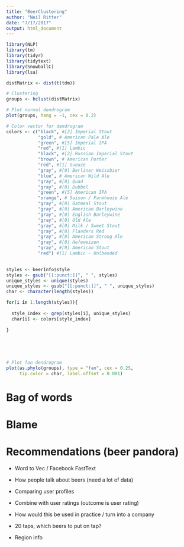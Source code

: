 ```yaml
---
title: "BeerClustering"
author: "Neil Ritter"
date: "7/17/2017"
output: html_document
---
```



```r
library(NLP)
library(tm)
library(tidyr)
library(tidytext)
library(SnowballC)
library(lsa)

```


```r

distMatrix <- dist(t(tdm))

```


```r
# Clustering
groups <- hclust(distMatrix)


```


```r
# Plot normal dendrogram
plot(groups, hang = -1, cex = 0.2)


```


```r
# Color vector for dendrogram
colors <- c("black", #[2] Imperial Stout
            "gold", # American Pale Ale
            "green", #[5] Imperial IPA
            "red", #[1] Lambic
            "black", #[2] Russian Imperial Stout
            "brown", # American Porter
            "red", #[1] Gueuze
            "gray", #[0] Berliner Weissbier
            "blue", # American Wild Ale
            "gray", #[0] Quad
            "gray", #[0] Dubbel
            "green", #[5] American IPA
            "orange", # Saison / Farmhouse Ale
            "gray", #[0] Oatmeal Stout
            "gray", #[0] American Barleywine
            "gray", #[0] English Barleywine
            "gray", #[0] Old Ale
            "gray", #[0] Milk / Sweet Stout
            "gray", #[0] Flanders Red
            "gray", #[0] American Strong Ale
            "gray", #[0] Hefeweizen
            "gray", #[0] American Stout
            "red") #[1] Lambic - Unlbended
            

styles <- beerInfo$style
styles <- gsub("[[:punct:]]", " ", styles)
unique_styles <- unique(styles)
unique_styles <- gsub("[[:punct:]]", " ", unique_styles)
char <- character(length(styles))

for(i in 1:length(styles)){
  
  style_index <- grep(styles[i], unique_styles)
  char[i] <- colors[style_index]
  
}

  
  
  
```


```r
# Plot fan dendrogram
plot(as.phylo(groups), type = "fan", cex = 0.25,
     tip.color = char, label.offset = 0.001)

```



# Bag of words


# Blame


# Recommendations (beer pandora)


- Word to Vec / Facebook FastText
- How people talk about beers (need a lot of data)
- Comparing user profiles
- Combine with user ratings (outcome is user rating)

- How would this be used in practice / turn into a company
- 20 taps, which beers to put on tap?
- Region info






